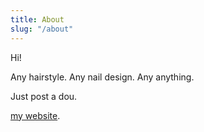 ```yaml
---
title: About
slug: "/about"
---
```


Hi!


Any hairstyle.
Any nail design.
Any anything.

Just post a dou.

[my website](https://www.lekoarts.de?utm_source=minimal-blog&utm_medium=Starter).
